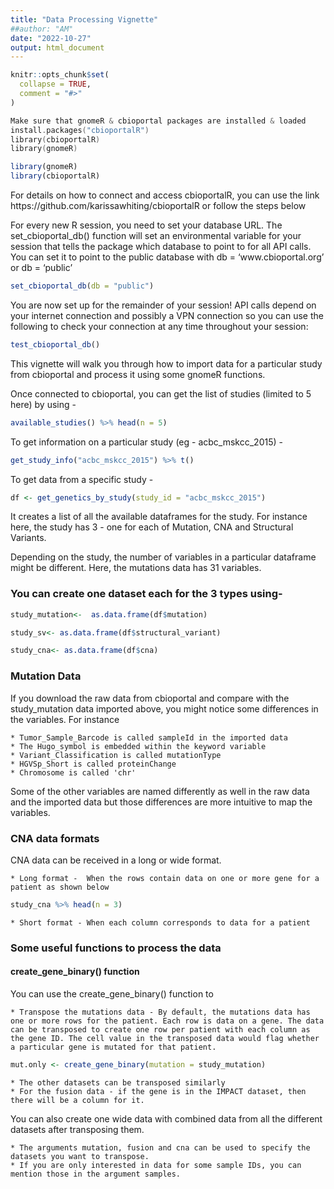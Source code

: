 ```yaml
---
title: "Data Processing Vignette"
##author: "AM"
date: "2022-10-27"
output: html_document
---
```


```r
knitr::opts_chunk$set(
  collapse = TRUE,
  comment = "#>"
)
```

```c
Make sure that gnomeR & cbioportal packages are installed & loaded
install.packages("cbioportalR")
library(cbioportalR)
library(gnomeR)
```

```r
library(gnomeR)
library(cbioportalR)
```

For details on how to connect and access cbioportalR, you can use the link 
https://github.com/karissawhiting/cbioportalR or follow the steps below

For every new R session, you need to set your database URL. The set_cbioportal_db() function will set an environmental variable for your session that tells the package which database to point to for all API calls. 
You can set it to point to the public database with db = 'www.cbioportal.org' or db = 'public'


```r
set_cbioportal_db(db = "public")
```

You are now set up for the remainder of your session! API calls depend on your internet connection and possibly a VPN connection so you can use the following to check your connection at any time throughout your session:

```r
test_cbioportal_db()
```
This vignette will walk you through how to import data for a particular study from cbioportal and process it using some gnomeR functions.

Once connected to cbioportal, you can get the list of studies (limited to 5 here) by using - 

```r
available_studies() %>% head(n = 5)
```
To get information on a particular study (eg - acbc_mskcc_2015) - 

```r
get_study_info("acbc_mskcc_2015") %>% t()
```
To get data from a specific study - 

```r
df <- get_genetics_by_study(study_id = "acbc_mskcc_2015")
```
It creates a list of all the available dataframes for the study. For instance here, the study has 3 - one for each of Mutation, CNA and Structural Variants. 

Depending on the study, the number of variables in a particular dataframe might be different. Here, the mutations data has 31 variables.

### You can create one dataset each for the 3 types using-

```r
study_mutation<-  as.data.frame(df$mutation)

study_sv<- as.data.frame(df$structural_variant)

study_cna<- as.data.frame(df$cna)
```
### Mutation Data
If you download the raw data from cbioportal and compare with the study_mutation data imported above, you might notice some differences in the variables. For instance 

    * Tumor_Sample_Barcode is called sampleId in the imported data
    * The Hugo_symbol is embedded within the keyword variable 
    * Variant_Classification is called mutationType
    * HGVSp_Short is called proteinChange
    * Chromosome is called 'chr'

Some of the other variables are named differently as well in the raw data and the imported data but those differences are more intuitive to map the variables.  

### CNA data formats
CNA data can be received in a long or wide format.

    * Long format -  When the rows contain data on one or more gene for a patient as shown below
```r
study_cna %>% head(n = 3)
```
    * Short format - When each column corresponds to data for a patient


### Some useful functions to process the data
#### create_gene_binary() function

You can use the create_gene_binary() function to 

    * Transpose the mutations data - By default, the mutations data has one or more rows for the patient. Each row is data on a gene. The data can be transposed to create one row per patient with each column as the gene ID. The cell value in the transposed data would flag whether a particular gene is mutated for that patient.

```r
mut.only <- create_gene_binary(mutation = study_mutation)
```

    * The other datasets can be transposed similarly
    * For the fusion data - if the gene is in the IMPACT dataset, then there will be a column for it.    

You can also create one wide data with combined data from all the different datasets after transposing them.
    
    * The arguments mutation, fusion and cna can be used to specify the datasets you want to transpose. 
    * If you are only interested in data for some sample IDs, you can mention those in the argument samples. 
